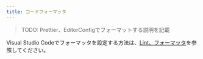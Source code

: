 ```yaml
---
title: コードフォーマッタ
---
```


> TODO: Prettier、EditorConfigでフォーマットする説明を記載
 
Visual Studio Codeでフォーマッタを設定する方法は、[Lint、フォーマッタ](../../tools/vscode#lintフォーマッタ)を参照してください。
